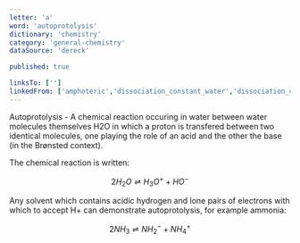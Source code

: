 ```yaml
---
letter: 'a'
word: 'autoprotolysis'
dictionary: 'chemistry'
category: 'general-chemistry'
dataSource: 'dereck'

published: true

linksTo: ['']
linkedFrom: ['amphoteric','dissociation_constant_water','dissociation_constant_water']
---
```


<a id="autoprotolysis">Autoprotolysis</a> - A chemical reaction occuring in water between water molecules themselves H2O in which a proton is transfered between two identical molecules, one playing the role of an acid and the other the base (in the Brønsted context).

 The chemical reaction is written:

 $$ 2H_2 O \rightleftharpoons H_3 O^+ + HO^- $$

 Any solvent which contains acidic hydrogen and lone pairs of electrons with which to accept H+ can demonstrate autoprotolysis, for example ammonia:

 $$ 2NH_3 \rightleftharpoons NH^-_2 + NH^+_4 $$